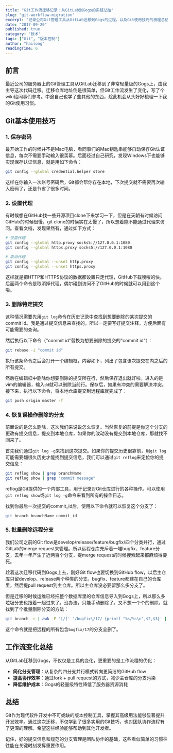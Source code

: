 ```yaml
---
title: "Git工作流迁移记录：从GitLab到Gogs的实践总结"
slug: "git-workflow-migration"
excerpt: "记录公司Git管理工具从GitLab迁移到Gogs的过程，以及Git使用技巧的梳理总结。"
date: "2017-09-20"
published: true
category: "技术"
tags: ["Git", "版本控制"]
author: "hailong"
readingTime: 6
---
```


## 前言

最近公司的服务器上的Git管理工具从GitLab迁移到了非常轻量级的Gogs上，由我主导这次代码迁移。迁移仓库地址倒是很简单，但Git工作流发生了变化，写了个wiki给同事们参考。中途自己也学了些其他的东西，趁此机会从头好好梳理一下我的Git使用习惯。

## Git基本使用技巧

### 1. 保存密码

最开始工作的时候并不是Mac电脑，看同事们的Mac钥匙串能够自动保存Git认证信息，每次不需要手动输入很羡慕。后面经过自己研究，发现Windows下也能够实现保存认证信息，就是用如下命令：

```bash
git config --global credential.helper store
```

这样在你输入一次账号密码后，Git都会帮你存在本地，下次提交就不需要再次输入密码了，还是节省了很多时间。

### 2. 设置代理

有时候想在GitHub找一些开源项目clone下来学习一下，但是在天朝有时候访问GitHub的时候很慢，git clone的时候实在太慢了，所以想着能不能通过代理来访问。查看文档，发现果然有，通过如下方式：

```bash
# 设置代理
git config --global http.proxy socks5://127.0.0.1:1080
git config --global https.proxy socks5://127.0.0.1:1080

# 取消代理
git config --global --unset http.proxy
git config --global --unset https.proxy
```

这样就是把HTTP和HTTPS协议的数据都设置只走代理，GitHub下载嗖嗖的快。后面两个命令是取消掉代理，偶尔碰到访问不了GitHub的时候就可以用到这个啦。

### 3. 删除特定提交

这种情况需要先用`git log`命令在历史记录中查找到想要删除的某次提交的commit id。我是通过提交信息来查找的，所以一定要写好提交注释，方便后面有可能需要的查询。

然后执行以下命令（"commit id"替换为想要删除的提交的"commit id"）：

```bash
git rebase -i "commit id"
```

执行该条命令之后会打开一个编辑框，内容如下，列出了包含该次提交在内之后的所有提交。

然后在编辑框中删除你想要删除的提交所在行，然后保存退出就好啦。进入的是vim的编辑器，输入`dd`就可以删除当前行。保存后，如果有冲突的需要解决冲突。接下来，执行以下命令，将本地仓库提交到远程库就完成了：

```bash
git push origin master -f
```

### 4. 恢复误操作删除的分支

前面说的是怎么删除，这次我们来说说怎么恢复。当然恢复的前提是你这个分支的更改有提交信息，提交到本地仓库，如果你的改动没有提交到本地仓库，那就找不回来了。

首先我们通过`git log -g`来找到这次提交。如果你的提交历史很靠前，用`git log`可能需要翻很久历史才能找到提交信息，我们可以通过`git reflog`来定位你的提交信息：

```bash
git reflog show | grep branchName
git reflog show | grep "commit message"
```

reflog是Git提供的一个内部工具，用于记录对Git仓库进行的各种操作。可以使用`git reflog show`或`git log -g`命令来看到所有的操作日志。

找到你最后一次提交的commit_id后，使用以下命令就可以恢复这个分支了：

```bash
git branch branchName commit_id
```

### 5. 批量删除远程分支

我们公司之前的Git flow是develop/release/feature/bugfix/四个分类并行，通过GitLab的merge request来管理。所以远程仓库充斥着一堆bugfix、feature分支，去年一年产生了近两百个分支，提merge request的时候搜索起来都麻烦得要死。

趁着这次迁移代码到Gogs上去，刚好Git flow也要切换到GitHub flow，以后主仓库只留develop、release两个种类的分支。bugfix、feature都建在自己的仓库里，然后提pull request到主仓库。所以主仓库没必要留那么多分支了。

但是迁移的时候运维已经把整个数据库里的仓库信息导入到Gogs上，所以那么多垃圾分支也跟着一起过来了。没办法，只能手动删除了。又不想一个个的删除，就找到了个批量删除分支的方法：

```bash
git branch -r | awk -F '[/]' '/bugfix\/17/ {printf "%s/%s\n",$2,$3}' | xargs -i{} git push origin :{}
```

这个命令就是把远程的所有包含`bugfix/17`的分支全删了。

## 工作流变化总结

从GitLab迁移到Gogs，不仅仅是工具的变化，更重要的是工作流程的优化：

- **简化分支管理**：从复杂的四分支并行模式转向更简洁的GitHub flow
- **提高协作效率**：通过fork + pull request的方式，减少主仓库的分支污染
- **降低维护成本**：Gogs的轻量级特性降低了服务器资源消耗

## 总结

Git作为现代软件开发中不可或缺的版本控制工具，掌握其高级用法能够显著提升开发效率。通过这次迁移，不仅学到了很多实用的Git技巧，也对团队协作流程有了更深的理解。希望这些经验能够帮助到其他开发者。

记住，好的提交信息和规范的分支管理是团队协作的基础，这些看似简单的习惯往往能在关键时刻发挥重要作用。